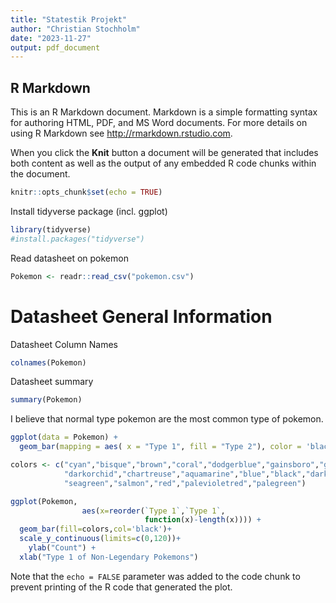 ```yaml
---
title: "Statestik Projekt"
author: "Christian Stochholm"
date: "2023-11-27"
output: pdf_document
---
```


## R Markdown

This is an R Markdown document. Markdown is a simple formatting syntax for authoring HTML, PDF, and MS Word documents. For more details on using R Markdown see <http://rmarkdown.rstudio.com>.

When you click the **Knit** button a document will be generated that includes both content as well as the output of any embedded R code chunks within the document.


```r
knitr::opts_chunk$set(echo = TRUE)

```

Install tidyverse package (incl. ggplot)
```r
library(tidyverse)
#install.packages("tidyverse")
```

Read datasheet on pokemon
```r
Pokemon <- readr::read_csv("pokemon.csv")
```

# Datasheet General Information

Datasheet Column Names
```r
colnames(Pokemon)
```
Datasheet summary
```r
summary(Pokemon)
```

I believe that normal type pokemon are the most common type of pokemon.

```r
ggplot(data = Pokemon) +
  geom_bar(mapping = aes( x = "Type 1", fill = "Type 2"), color = 'black')
```
```r
colors <- c("cyan","bisque","brown","coral","dodgerblue","gainsboro","gold",
            "darkorchid","chartreuse","aquamarine","blue","black","darkorange",
            "seagreen","salmon","red","palevioletred","palegreen")

ggplot(Pokemon,
                aes(x=reorder(`Type 1`,`Type 1`,
                              function(x)-length(x)))) +
  geom_bar(fill=colors,col='black')+
  scale_y_continuous(limits=c(0,120))+
    ylab("Count") +
  xlab("Type 1 of Non-Legendary Pokemons")
```


Note that the `echo = FALSE` parameter was added to the code chunk to prevent printing of the R code that generated the plot.
